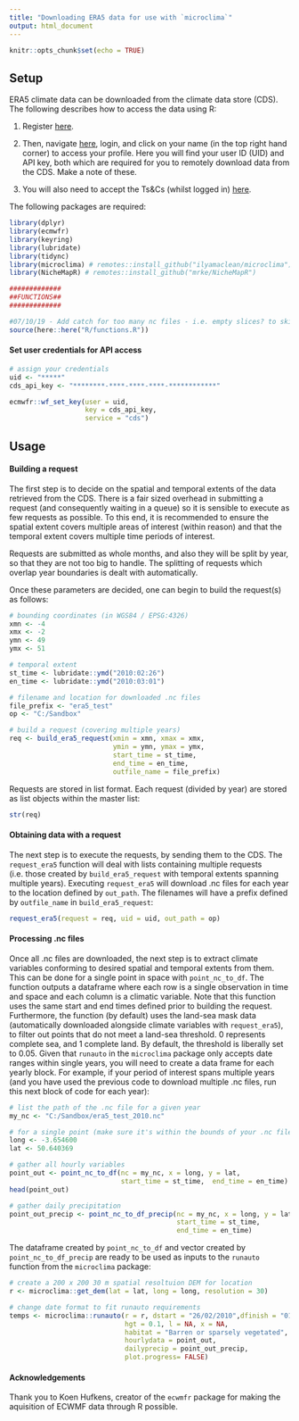 ```yaml
---
title: "Downloading ERA5 data for use with `microclima`"
output: html_document
---
```


```r
knitr::opts_chunk$set(echo = TRUE)
```

## Setup

ERA5 climate data can be downloaded from the climate data store (CDS). The 
following describes how to access the data using R:

1) Register [here](https://cds.climate.copernicus.eu/user/register). 

2) Then, navigate [here](https://cds.climate.copernicus.eu/), login, and click on 
your name (in the top right hand corner) to access your profile. Here you will 
find your user ID (UID) and API key, both which are required for you to remotely 
download data from the CDS. Make a note of these.  

3) You will also need to accept the Ts&Cs (whilst logged in) [here](https://cds.climate.copernicus.eu/cdsapp/#!/terms/licence-to-use-copernicus-products).

The following packages are required:
```r
library(dplyr)
library(ecmwfr)
library(keyring)
library(lubridate)
library(tidync)
library(microclima) # remotes::install_github("ilyamaclean/microclima")
library(NicheMapR) # remotes::install_github("mrke/NicheMapR")
```

```r
#############
##FUNCTIONS##
#############

#07/10/19 - Add catch for too many nc files - i.e. empty slices? to skip 
source(here::here("R/functions.R"))
```

#### Set user credentials for API access

```r
# assign your credentials
uid <- "*****"
cds_api_key <- "********-****-****-****-************"

ecmwfr::wf_set_key(user = uid,
                   key = cds_api_key,
                   service = "cds")
```

## Usage

#### Building a request

The first step is to decide on the spatial and temporal extents of the data retrieved from the CDS.
There is a fair sized overhead in submitting a request (and consequently waiting in a queue) so it 
is sensible to execute as few requests as possible. To this end, it is recommended to ensure the 
spatial extent covers multiple areas of interest (within reason) and that the temporal extent covers
multiple time periods of interest.

Requests are submitted as whole months, and also they will be split by year, so that they are not too big to handle. The splitting of requests which overlap year boundaries is dealt with automatically. 

Once these parameters are decided, one can begin to build the request(s) as follows:

```r

# bounding coordinates (in WGS84 / EPSG:4326)
xmn <- -4
xmx <- -2
ymn <- 49
ymx <- 51

# temporal extent
st_time <- lubridate::ymd("2010:02:26")
en_time <- lubridate::ymd("2010:03:01")

# filename and location for downloaded .nc files
file_prefix <- "era5_test"
op <- "C:/Sandbox"

# build a request (covering multiple years)
req <- build_era5_request(xmin = xmn, xmax = xmx, 
                          ymin = ymn, ymax = ymx,
                          start_time = st_time,
                          end_time = en_time,
                          outfile_name = file_prefix)
```

Requests are stored in list format. Each request (divided by year) are stored as list
objects within the master list:

```r
str(req)
```

#### Obtaining data with a request

The next step is to execute the requests, by sending them to the CDS. The `request_era5` function will deal with lists containing multiple requests (i.e. those created by `build_era5_request` with temporal extents spanning multiple years). Executing `request_era5` will download .nc files for each year to the location defined by `out_path`. The filenames will have a prefix defined by `outfile_name` in `build_era5_request`:

```r
request_era5(request = req, uid = uid, out_path = op)
```

#### Processing .nc files

Once all .nc files are downloaded, the next step is to extract climate variables conforming to desired spatial and temporal extents from them. This can be done for a single point in space with `point_nc_to_df`. The function outputs a dataframe where each row is a single observation in time and space and each column is a climatic variable. Note that this function uses the same start and end times defined prior to building the request. Furthermore, the function (by default) uses the land-sea mask data (automatically downloaded alongside climate variables with `request_era5`), to filter out points that do not meet a land-sea threshold. 0 represents complete sea, and 1 complete land. By default, the threshold is liberally set to 0.05. Given that `runauto` in the `microclima` package only accepts date ranges within single years, you will need to create a data frame for each yearly block. For example, if your period of interest spans multiple years (and you have used the previous code to download multiple .nc files, run this next block of code for each year):

```r
# list the path of the .nc file for a given year
my_nc <- "C:/Sandbox/era5_test_2010.nc"

# for a single point (make sure it's within the bounds of your .nc file)
long <- -3.654600
lat <- 50.640369

# gather all hourly variables
point_out <- point_nc_to_df(nc = my_nc, x = long, y = lat,
                            start_time = st_time,  end_time = en_time)
head(point_out)

# gather daily precipitation
point_out_precip <- point_nc_to_df_precip(nc = my_nc, x = long, y = lat,
                                          start_time = st_time,  
                                          end_time = en_time)
```

The dataframe created by `point_nc_to_df` and vector created by `point_nc_to_df_precip` are ready to be used as inputs to the `runauto` function from the `microclima` package:

```r
# create a 200 x 200 30 m spatial resoltuion DEM for location
r <- microclima::get_dem(lat = lat, long = long, resolution = 30)

# change date format to fit runauto requirements
temps <- microclima::runauto(r = r, dstart = "26/02/2010",dfinish = "01/03/2010", 
                             hgt = 0.1, l = NA, x = NA, 
                             habitat = "Barren or sparsely vegetated",
                             hourlydata = point_out, 
                             dailyprecip = point_out_precip, 
                             plot.progress= FALSE)
```

#### Acknowledgements

Thank you to Koen Hufkens, creator of the `ecwmfr` package for making the aquisition of ECWMF data through R possible. 

